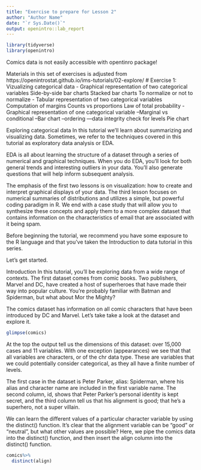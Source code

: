 ```yaml
---
title: "Exercise to prepare for Lesson 2"
author: "Author Name"
date: "`r Sys.Date()`"
output: openintro::lab_report
---
```


```r
library(tidyverse)
library(openintro)
```

Comics data is not easily accessible with opentinro package!


Materials in this set of exercises is adjusted from https://openintrostat.github.io/ims-tutorials/02-explore/
# Exercise 1: Vizualizing categorical data
 - Graphical representation of two categorical variables
Side-by-side bar charts
Stacked bar charts
To normalize or not to normalize
 - Tabular representation of two categorical variables
Computation of margins
Counts vs proportions
Law of total probability
 - Graphical representation of one categorical variable
    --Marginal vs conditional
    --Bar chart
        --ordering
      ---data integrity check for levels
Pie chart

Exploring categorical data
In this tutorial we’ll learn about summarizing and visualizing data. Sometimes, we refer to the techniques covered in this tutorial as exploratory data analysis or EDA.

EDA is all about learning the structure of a dataset through a series of numerical and graphical techniques. When you do EDA, you’ll look for both general trends and interesting outliers in your data. You’ll also generate questions that will help inform subsequent analysis.

The emphasis of the first two lessons is on visualization: how to create and interpret graphical displays of your data. The third lesson focuses on numerical summaries of distributions and utilizes a simple, but powerful coding paradigm in R. We end with a case study that will allow you to synthesize these concepts and apply them to a more complex dataset that contains information on the characteristics of email that are associated with it being spam.

Before beginning the tutorial, we recommend you have some exposure to the R language and that you’ve taken the Introduction to data tutorial in this series.

Let’s get started.

Introduction
In this tutorial, you’ll be exploring data from a wide range of contexts. The first dataset comes from comic books. Two publishers, Marvel and DC, have created a host of superheroes that have made their way into popular culture. You’re probably familiar with Batman and Spiderman, but what about Mor the Mighty?

The comics dataset has information on all comic characters that have been introduced by DC and Marvel. Let’s take take a look at the dataset and explore it.
```r
glimpse(comics)
```

At the top the output tell us the dimensions of this dataset: over 15,000 cases and 11 variables. With one exception (appearances) we see that that all variables are characters, or of the chr data type. These are variables that we could potentially consider categorical, as they all have a finite number of levels.

The first case in the dataset is Peter Parker, alias: Spiderman, where his alias and character name are included in the first variable name. The second column, id, shows that Peter Parker’s personal identity is kept secret, and the third column tell us that his alignment is good; that he’s a superhero, not a super villain.

We can learn the different values of a particular character variable by using the distinct() function. It’s clear that the alignment variable can be “good” or “neutral”, but what other values are possible? Here, we pipe the comics data into the distinct() function, and then insert the align column into the distinct() function.
```r
comics%>% 
  distinct(align)

```


